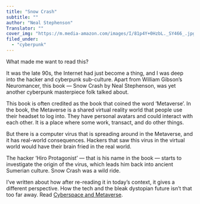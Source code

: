 ```yaml
---
title: "Snow Crash"
subtitle: ""
author: "Neal Stephenson"
Translator: ""
cover_img: "https://m.media-amazon.com/images/I/81p4Y+0HzbL._SY466_.jpg"
filed_under:
  - "cyberpunk"
---
```


What made me want to read this?

It was the late 90s, the Internet had just become a thing, and I was deep into the hacker and cyberpunk sub-culture. Apart from William Gibson’s Neuromancer, this book — Snow Crash by Neal Stephenson, was yet another cyberpunk masterpiece folk talked about.

This book is often credited as the book that coined the word ‘Metaverse’. In the book, the Metaverse is a shared virtual reality world that people use their headset to log into. They have personal avatars and could interact with each other. It is a place where some work, transact, and do other things.

But there is a computer virus that is spreading around in the Metaverse, and it has real-world consequences. Hackers that saw this virus in the virtual world would have their brain fried in the real world.

The hacker ‘Hiro Protagonist’ — that is his name in the book — starts to investigate the origin of the virus, which leads him back into ancient Sumerian culture. Snow Crash was a wild ride.

I’ve written about how after re-reading it in today’s context, it gives a different perspective. How the tech and the bleak dystopian future isn’t that too far away. Read [Cyberspace and Metaverse](/blog/2024-07-19-cyberspace-and-metaverse).
